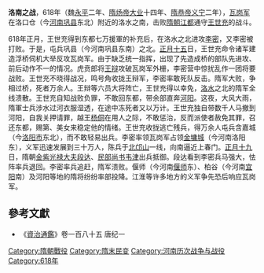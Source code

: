 '''洛南之战'''，618年（魏[[永平_(李密)|永平]]二年、[[隋炀帝|隋炀帝]][[大业|大业]]十四年、[[隋恭帝|隋恭帝]][[义宁|义宁]]二年），[[瓦岗军|瓦岗军]]在洛口仓（今[[河南|河南]][[巩县|巩县]]东北）附近的洛水之南，击败[[隋朝|隋朝]][[江都|江都]]通守[[王世充|王世充]]的战斗。

618年正月，王世充得到东都七万援軍的补充后，在洛水之北进攻[[李密_(隋朝)|李密]]，又李密被打败。于是，屯兵巩县（今河南巩县东南）之北。[[正月十五|正月十五]]日，王世充命令诸军建造浮桥伺机大举反攻瓦岗军。由于缺乏统一指挥，出现了先造成桥的部队先进攻、前后动作不一的情况。虎贲郎将[[王辩|王辩]]攻破瓦岗军外栅，李密营中惊扰乱作一团将要战败。王世充不晓得战况，鸣号角收拢王辩军，李密率敢死队反击。隋军大败，争相过桥，死者万余人。王辩等六员大将阵亡，王世充得以幸免，[[洛水|洛水]]之北的隋军全线溃散。王世充自知战败负罪，不敢回东都，带余部直奔[[河阳|河阳]]。这夜，大风大雨，隋軍士兵涉水过河衣服湿透，在途中冻死者又以万计。王世充独自带数千人马撤到河阳，自我关押请罪，越王[[杨侗|杨侗]]在用人之际，不敢惩治，反而派使者赦免其罪，召还东都，赐第、美女来稳定他的情绪。王世充收拢逃亡残兵，得万余人屯兵含嘉城（今[[洛阳市|洛阳市]]东北），而不敢轻易出兵。李密率领瓦岗军占领[[金墉城|金墉城]]（今河南洛阳东），义军迅速发展到三十万人，陈兵于[[北邙山|北邙山]]一线，向南逼近上春门。[[正月十九|正月十九]]日，隋朝[[金紫光禄大夫|金紫光禄大夫]][[段达|段达]]、[[民部尚书|民部尚书]][[韦津|韦津]]出兵抵御。段达看到李密兵马强大，怯阵率兵退回。李密率兵追赶，隋军溃败。偃师（今河南[[偃师|偃师]]东）、柏谷（今河南[[宜阳|宜阳]]南）及河阳等地的隋将纷纷率部投降。江淮等许多地方的义军争先恐后响应瓦岗军。

==參考文獻==
*《[[資治通鑑|資治通鑑]]》卷一百八十五 唐纪一

{{DEFAULTSORT:L}}
[[Category:隋朝戰役|Category:隋朝戰役]]
[[Category:隋末民变|Category:隋末民变]]
[[Category:河南历次战争与战役|Category:河南历次战争与战役]]
[[Category:618年|Category:618年]]